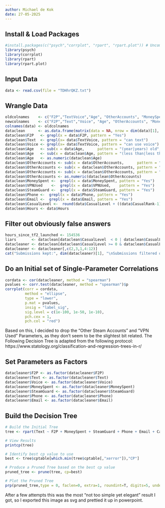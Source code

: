 ---
author: Michael de Kok
date: 27-05-2025
---

## Install & Load Packages

```{r packages}
#install.packages(c("psych","corrplot", "rpart", "rpart.plot")) # Uncomment to Install
library(psych)
library(corrplot)
library(rpart)
library(rpart.plot)
```

## Input Data

```{r input}
data <- read.csv(file = "TDHhrQKZ.txt")
```

## Wrangle Data

```{r wrangle}
oldcolnames    <- c("F2P","TextVoice","Age", "OtherAccounts", "MoneySpent", "VPNUsed", "SteamGuard", "Phone", "Email", "CasualLevel", "CasualRank", "Hours")
newcolnames    <- c("F2P","Text","Voice", "Age", "OtherAccounts", "MoneySpent", "VPNUsed", "SteamGuard", "Phone", "Email", "CasualLevel", "Hours")
colnames(data) <- oldcolnames
dataclean      <- as.data.frame(matrix(data = NA, nrow = dim(data)[1], ncol = dim(data)[2],  dimnames = list(rownames(data), newcolnames)))
dataclean$F2P   <- grepl(x = data$F2P, pattern = "Yes")
dataclean$Text  <- grepl(x= data$TextVoice, pattern = "can text")
dataclean$Voice <- grepl(x= data$TextVoice, pattern = "can use voice")
dataclean$Age   <- sub(x = data$Age,      pattern = "(year|years) old",         replacement = "")
dataclean$Age   <- sub(x = dataclean$Age, pattern = "(less than|less than a)", replacement = 0)
dataclean$Age   <- as.numeric(dataclean$Age)
dataclean$OtherAccounts <- sub(x = data$OtherAccounts,      pattern = "( other steam account| other steam accounts)", replacement = "")
dataclean$OtherAccounts <- sub(x = dataclean$OtherAccounts, pattern = "none, i only have 1 steam account", replacement = 0)
dataclean$OtherAccounts <- sub(x = dataclean$OtherAccounts, pattern = "more than 5", replacement = 6)
dataclean$OtherAccounts <- as.numeric(dataclean$OtherAccounts)
dataclean$MoneySpent <-  grepl(x = data$MoneySpent, pattern = "Yes")
dataclean$VPNUsed    <-  grepl(x = data$VPNUsed,    pattern = "Yes")
dataclean$SteamGuard <-  grepl(x = data$SteamGuard, pattern = "Yes")
dataclean$Phone <-  grepl(x = data$Phone, pattern = "Yes")
dataclean$Email <-  grepl(x = data$Email, pattern = "Yes")
dataclean$CasualLevel <-  round(data$CasualLevel + ((data$CasualRank-1)*150))
dataclean$Hours <- data$Hours
```

## Filter out obviously false answers

```{r filter}
hours_since_tf2_launched <- 154536
liars       <- dataclean[dataclean$CasualLevel  < 0 | dataclean$CasualLevel >  1200 | dataclean$Hours <  0 | dataclean$Hours > hours_since_tf2_launched,]
datacleaner <- dataclean[dataclean$CasualLevel >= 0 & dataclean$CasualLevel <= 1200 & dataclean$Hours >= 0 & dataclean$Hours < hours_since_tf2_launched,]
datacleaner <- datacleaner[,c(2,3,1,4:12)]
cat("Submissions kept:", dim(datacleaner)[1], "\nSubmissions filtered out as they contains demonstratably false info:", dim(liars)[1])
```

## Do an Initial set of Single-Parameter Correlations

```{r correlation}
cordata <- cor(datacleaner, method = "spearman")
pvalues <- corr.test(datacleaner, method = "spearman")$p
corrplot(corr = cordata, 
         method = "ellipse", 
         type = "lower",
         p.mat = pvalues, 
         insig = "label_sig", 
         sig.level = c(1e-100, 1e-50, 1e-10), 
         pch.cex = 1, 
         pch.col = "red")
```

Based on this, I decided to drop the "Other Steam Accounts" and "VPN Used" Parameters, as they don't seem to be the slightest bit related.
The Following Decision Tree is adapted from the following protocol: https://www.statology.org/classification-and-regression-trees-in-r/

## Set Parameters as Factors

```{r factors}
datacleaner$F2P <- as.factor(datacleaner$F2P)
datacleaner$Text <- as.factor(datacleaner$Text)
datacleaner$Voice <- as.factor(datacleaner$Voice)
datacleaner$MoneySpent <- as.factor(datacleaner$MoneySpent)
datacleaner$SteamGuard <- as.factor(datacleaner$SteamGuard)
datacleaner$Phone <- as.factor(datacleaner$Phone)
datacleaner$Email <- as.factor(datacleaner$Email)
```

## Build the Decision Tree

```{r decisiontree}
# Build the Initial Tree
tree <- rpart(Text ~ F2P + MoneySpent + SteamGuard + Phone + Email + CasualLevel + Hours, data=datacleaner, control=rpart.control(cp=.0001))

# View Results
printcp(tree)

# Identify best cp value to use
best <- tree$cptable[which.min(tree$cptable[,"xerror"]),"CP"]

# Produce a Pruned Tree based on the best cp value
pruned_tree <- prune(tree, cp=best)

# Plot the Pruned Tree
prp(pruned_tree,type = 0, faclen=0, extra=1, roundint=T, digits=5, under = TRUE, fallen.leaves = F, yesno = 2) 
```

After a few attempts this was the most "not too simple yet elegant" result I got, so I exported this image as svg and prettied it up in powerpoint.
